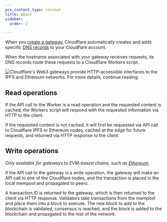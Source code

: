 ```yaml
---
pcx_content_type: concept
title: About
sidebar:
  order: 2

---
```


When you [create a gateway](/web3/how-to/manage-gateways/#create-a-gateway), Cloudflare automatically creates and adds specific [DNS records](/web3/reference/gateway-dns-records/) to your Cloudflare account.

When the hostname associated with your gateway receives requests, its DNS records route these requests to a Cloudflare Workers script.

![Cloudflare's Web3 gateways provide HTTP-accessible interfaces to the IPFS and Ethereum networks. For more details, continue reading.](~/assets/images/web3/web3-gateway-flow-diagram.png)

## Read operations

If the API call to the Worker is a read operation and the requested content is cached, the Workers script will respond with the requested information via HTTP to the client.

If the requested content is not cached, it will first be requested via API call to Cloudflare IPFS or Ethereum nodes, cached at the edge for future requests, and returned via HTTP response to the client.

## Write operations

*Only available for gateways to EVM-based chains, such as [Ethereum](/web3/how-to/use-ethereum-gateway).*

If the API call to the gateway is a write operation, the gateway will make an API call to one of the Cloudflare nodes, and the transaction is placed in the local mempool and propagated to peers.

A transaction ID is returned to the gateway, which is then returned to the client via HTTP response. Validators take transactions from the mempool and place them into a block to execute. The new block to add to the blockchain is validated, consensus is reached, and the block is added to the blockchain and propagated to the rest of the network.
